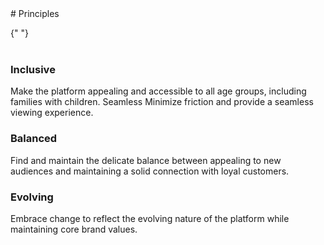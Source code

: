 
<Meta title="Principles" />

<div>
  # Principles

{" "}
<br />
<br />

### Inclusive

Make the platform appealing and accessible to all age groups, including families with children.
Seamless
Minimize friction and provide a seamless viewing experience.

### Balanced

Find and maintain the delicate balance between appealing to new audiences and maintaining a solid connection with
loyal customers.

### Evolving

Embrace change to reflect the evolving nature of the platform while maintaining core brand values.

</div>
